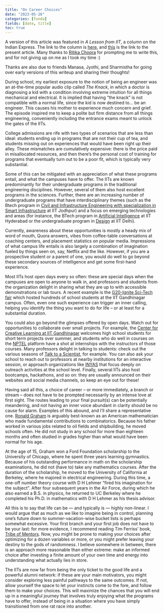 ```yaml
---
title: "On Career Choices"
date: "2023-05-26"
categories: [funda]
fields: [date, title]
toc: true
---
```


:::{.callout-tip appearance="simple" icon="false"}
A version of this article was featured in _A Lesson from IIT_, a column on the Indian Express. The link to the column is [here](https://indianexpress.com/about/a-lesson-from-iit/), and [this](https://indianexpress.com/article/education/a-lesson-from-iit-how-do-you-figure-out-your-interest-if-engineering-is-right-choice-iit-gandhinagar-jee-main-jee-advanced-2023-8629639/) is the link to the present article. Many thanks to [Ritika Chopra](https://indianexpress.com/profile/author/ritika-chopra/) for prompting me to write this, and for not giving up on me as I took my time :)

Thanks are also due to friends Manasa, Jyothi, and Sharmistha for going over early versions of this writeup and sharing their thoughts!
::: 

During school, my earliest exposure to the notion of being an engineer was an at-the-time popular audio clip called _The Knack_, in which a doctor is diagnosing a kid with a condition involving extreme intuition for all things mechanical and electrical. It is implied that having "the knack" is not compatible with a normal life, since the kid is now destined to... be an engineer. This causes his mother to experience much concern and grief. The episode inspired me to keep a polite but firm distance from all things engineering, conveniently including the entrance exams meant to unlock the gates of the IITs.

College admissions are rife with two types of scenarios that are less than ideal: students ending up in programs that are not their cup of tea, and students missing out on experiences that would have been right up their alley. These mismatches are cumulatively expensive: there is the price paid in misallocated resources, and then there’s the personal cost of training for programs that eventually turn out to be a poor fit, which is typically very substantial.

Some of this can be mitigated with an appreciation of what these programs entail, and what the campuses have to offer. The IITs are known predominantly for their undergraduate programs in the traditional engineering disciplines. However, several of them also host excellent programs in the sciences. Further, there are an increasing number of undergraduate programs that have interdisciplinary themes (such as the Btech program in [Civil and Infrastructure Engineering with specialization in Smart Infrastructure](https://iitj.ac.in/department/index.php?id=ug_program&dept=civil) at IIT Jodhpur) and a focus on emerging technologies and areas (for instance, the BTech program in [Artificial Intelligence](https://ai.iith.ac.in/programs/btech.html) at IIT Hyderabad or the undergraduate program in [Design](https://twitter.com/iitdelhi/status/1574782831221698562) at IIT Delhi).

Currently, awareness about these opportunities is mostly a heady mix of word of mouth, Quora answers, vibes from coffee-table conversations at coaching centers, and placement statistics on popular media. Impressions of what campus life entails is also largely a combination of imagination fueled by things seen on, say, Netflix and the like. However, if you are a prospective student or a parent of one, you would do well to go beyond these secondary sources of intelligence and get some first-hand experience.

Most IITs host open days every so often: these are special days when the campuses are open to anyone to walk in, and professors and students from the organization delight in sharing what they are up to with accessible demonstrations or lab tours. A recent example is the [G20-Ignite Sci-Tech fair](https://students.iitgn.ac.in/ignite) which hosted hundreds of school students at the IIT Gandhinagar campus. Often, even one such experience can trigger an inner calling, helping you identify the thing you want to do for life – or at least for a substantial duration. 

You could also go beyond the glimpses offered by open days. Watch out for opportunities to collaborate over small projects. For example, the [Center for Creative Learning at IIT Gandhinagar](https://ccl.iitgn.ac.in/) welcomes high school students for short term projects over summer, and students who do well in courses on the [NPTEL](https://nptel.ac.in/) platform have a shot at internships with the instructors of those courses. Many professors delight in talking to students: check out the various seasons of [Talk to a Scientist](https://www.talktoascientistindia.com/home), for example. You can also ask your school to reach out to professors at nearby institutions for an interactive session, or approach organizations like [INYAS](https://inyas.in/) that focus deeply on outreach activities at the school level. Finally, several IITs also host bootcamps, hackathons, and so on: they are usually announced on their websites and social media channels, so keep an eye out for these!

Having said all this, a choice of career – or more immediately, a branch or stream – does not have to be prompted necessarily by an intense love at first sight. The routes leading to your final pursuit(s) can be potentially meandering, and not having an inner voice abundant in clarity should be no cause for alarm. Examples of this abound, and I’ll share a representative one. [Ronald Graham](https://en.wikipedia.org/wiki/Ronald_Graham) is arguably best-known as an American mathematician who made fundamental contributions to combinatorics. Because his father worked in various jobs related to oil fields and shipbuilding, he moved schools often. He did not study in any school for more than eighteen months and often studied in grades higher than what would have been normal for his age.

At the age of 15, Graham won a Ford Foundation scholarship to the University of Chicago, where he spent three years learning gymnastics. Because of his outstanding performance in math on the scholarship examinations, he did not (have to) take any mathematics courses. After the duration of the scholarship, he moved to the University of California at Berkeley, where he majored in electrical engineering. During this time, a one-off number theory course with D H Lehmer “fired his imagination for the subject”. After four subsequent years in the Air Force, during which he also earned a B.S. in physics, he returned to UC Berkeley where he completed his Ph.D. in mathematics with D H Lehmer as his thesis advisor. 

All this is to say that life can be — and typically is — highly non-linear. I would argue that as much as we like to imagine being in control, planning one’s future down to summer-vacation-wise bucket lists is perhaps somewhat excessive. Your first branch and your first job does not have to be your last: for more evidence, I recommend reading Tim Ferriss’ book, [Tribe of Mentors](https://www.amazon.in/Tribe-Mentors-Short-Advice-World/dp/1328994961). Now, you might be prone to making your choices after optimizing for a dozen variables or more, or you might prefer leaving your destiny to the gods of randomness. I believe somewhere in between, there is an approach more reasonable than either extreme: make an informed choice after investing a finite amount of your own time and energy into understanding what actually lies in store.

The IITs are now far from being the only ticket to the good life and a powerful alumni network: if these are your main motivators, you might consider exploring less painful pathways to the same outcomes. If not, allow yourself the space to let your instincts come to the fore, and follow them to make your choices. This will maximize the chances that you will end up in a meaningful journey that involves truly enjoying what the programs have to offer, instead of being in a situation where you have simply transitioned from one rat race into another.

